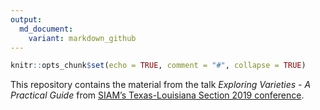```yaml
---
output:
  md_document:
    variant: markdown_github
---
```


```r
knitr::opts_chunk$set(echo = TRUE, comment = "#", collapse = TRUE)
```

This repository contains the material from the talk _Exploring Varieties - A Practical Guide_ from [SIAM's Texas-Louisiana Section 2019 conference](http://faculty.smu.edu/sxu/SIAMTXLA19/index.html).
